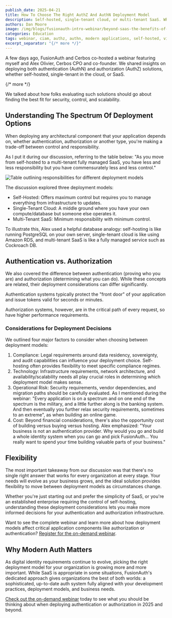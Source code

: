 ```yaml
---
publish_date: 2025-04-21
title: How To Choose The Right AuthZ And AuthN Deployment Model
description: Self-hosted, single-tenant cloud, or multi-tenant SaaS. What is the best option for you?
authors: Dan Moore
image: /img/blogs/fusionauth-intro-webinar/beyond-saas-the-benefits-of-dedicated-ciam.png
categories: Education
tags: webinar, ciam, authz, authn, modern applications, self-hosted, video, cerbos
excerpt_separator: "{/* more */}"
---
```


A few days ago, FusionAuth and Cerbos co-hosted a webinar featuring myself and Alex Olivier, Cerbos CPO and co-founder. We shared insights on deploying both authentication (AuthN) and authorization (AuthZ) solutions, whether self-hosted, single-tenant in the cloud, or SaaS. 

{/* more */} 

We talked about how folks evaluating such solutions should go about finding the best fit for security, control, and scalability.

## Understanding The Spectrum Of Deployment Options

When deploying any architectural component that your application depends on, whether authentication, authorization or another type, you're making a trade-off between control and responsibility. 

As I put it during our discussion, referring to the table below: "As you move from self-hosted to a multi-tenant fully managed SaaS, you have less and less responsibility but you have commensurately less and less control."

![Table outlining responsibilities for different deployment models](/img/blogs/authn-authz-deployment-models-cerbos-webinar/responsibility-matrix.png)

The discussion explored three deployment models:

* Self-Hosted: Offers maximum control but requires you to manage everything from infrastructure to updates.
* Single-Tenant Cloud: A middle ground where you have your own compute/database but someone else operates it.
* Multi-Tenant SaaS: Minimum responsibility with minimum control.

To illustrate this, Alex used a helpful database analogy: self-hosting is like running PostgreSQL on your own server, single-tenant cloud is like using Amazon RDS, and multi-tenant SaaS is like a fully managed service such as Cockroach DB.

## Authentication vs. Authorization

We also covered the difference between authentication (proving who you are) and authorization (determining what you can do). While these concepts are related, their deployment considerations can differ significantly.

Authentication systems typically protect the "front door" of your application and issue tokens valid for seconds or minutes.

Authorization systems, however, are in the critical path of every request, so have higher performance requirements.

### Considerations for Deployment Decisions

We outlined four major factors to consider when choosing between deployment models:

1. Compliance: Legal requirements around data residency, sovereignty, and audit capabilities can influence your deployment choice. Self-hosting often provides flexibility to meet specific compliance regimes.
1. Technology: Infrastructure requirements, network architecture, and availability/scalability needs all play crucial roles in determining which deployment model makes sense.
1. Operational Risk: Security requirements, vendor dependencies, and migration paths should be carefully evaluated. As I mentioned during the webinar: "Every application is on a spectrum and on one end of the spectrum is the military, and a little further along is the banking system. And then eventually you further relax security requirements, sometimes to an extreme", as when building an online game.
1. Cost: Beyond financial considerations, there's also the opportunity cost of building versus buying versus hosting. Alex emphasized: "Your business is not an authentication provider. Why would you go and build a whole identity system when you can go and pick FusionAuth... You really want to spend your time building valuable parts of your business."

## Flexibility

The most important takeaway from our discussion was that there's no single right answer that works for every organization at every stage. Your needs will evolve as your business grows, and the ideal solution provides flexibility to move between deployment models as circumstances change.

Whether you're just starting out and prefer the simplicity of SaaS, or you're an established enterprise requiring the control of self-hosting, understanding these deployment considerations lets you make more informed decisions for your authentication and authorization infrastructure.

Want to see the complete webinar and learn more about how deployment models affect critical application components like authorization or authentication? [Register for the on-demand webinar](https://www.cerbos.dev/ebooks-webinars/choosing-the-right-authentication-and-authorization-deployment).

## Why Modern Auth Matters

As digital identity requirements continue to evolve, picking the right deployment model for your organization is growing more and more important. While SaaS is appropriate in some situations, FusionAuth's dedicated approach gives organizations the best of both worlds: a sophisticated, up-to-date auth system fully aligned with your development practices, deployment models, and business needs.

[Check out the on-demand webinar](https://www.cerbos.dev/ebooks-webinars/choosing-the-right-authentication-and-authorization-deployment) today to see what you should be thinking about when deploying authentication or authorization in 2025 and beyond.

